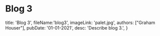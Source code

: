 # Blog 3
  title: 'Blog 3',
  fileName:'blog3',
  imageLink: 'palet.jpg',
  authors: ["Graham Houser"],
  pubDate: '01-01-2021',
  desc: 'Describe blog 3.',
}
